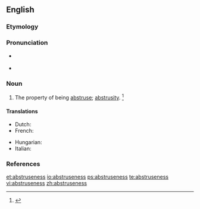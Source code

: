 ==English==

===Etymology===
{{suffix|abstruse|ness|lang=en}}

===Pronunciation===
* {{a|RP}} {{IPA|/əbˈstruːs.nəs/|lang=en}}
* {{a|US}} {{IPA|/æbˈstrus.nəs/|/əbˈstrus.nəs/|lang=en}}

===Noun===
{{en-noun|-}}

# The property of being [[abstruse]]; [[abstrusity]]. {{defdate|First attested in the mid 17<sup>th</sup> century.}}<ref name=SOED>{{R:SOED5|page=10}}</ref>

====Translations====
{{trans-top|the property of being abstruse}}
* Dutch: {{t|nl|traag van begrip}}
* French: {{t|fr|dur de comprenure}}
{{trans-mid}}
* Hungarian: {{t+|hu|homályosság}}
* Italian: {{t|it|astruseria|f}}
{{trans-bottom}}

===References===
<references/>

[[et:abstruseness]]
[[io:abstruseness]]
[[ps:abstruseness]]
[[te:abstruseness]]
[[vi:abstruseness]]
[[zh:abstruseness]]